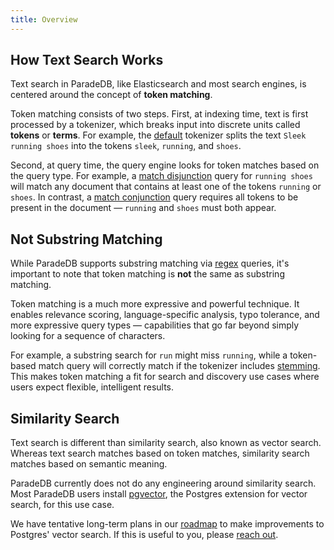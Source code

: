 ```yaml
---
title: Overview
---
```


## How Text Search Works

Text search in ParadeDB, like Elasticsearch and most search engines, is centered around the concept of **token matching**.

Token matching consists of two steps. First, at indexing time, text is first processed by a tokenizer, which breaks input into discrete units called **tokens** or
**terms**. For example, the [default](/documentation/indexing/) tokenizer splits the text `Sleek running shoes` into the tokens `sleek`, `running`, and `shoes`.

Second, at query time, the query engine looks for token matches based on the query type.
For example, a [match disjunction](/v2/full-text/match#match-disjunction) query for `running shoes` will match any document that contains at least one of the tokens `running` or `shoes`.
In contrast, a [match conjunction](/v2/full-text/match#match-conjunction) query requires all tokens to be present in the document — `running` and `shoes` must both appear.

## Not Substring Matching

While ParadeDB supports substring matching via [regex](/v2/query-builder/term/regex) queries, it's important to note that token matching is **not** the
same as substring matching.

Token matching is a much more expressive and powerful technique. It enables relevance scoring, language-specific analysis, typo tolerance, and more expressive query types — capabilities that go far beyond simply looking for a sequence of characters.

For example, a substring search for `run` might miss `running`, while a token-based match query will correctly match if the tokenizer includes [stemming](documentation/indexing/token_filters#stemmer). This makes token matching a fit for search and discovery use cases where users expect flexible, intelligent results.

## Similarity Search

Text search is different than similarity search, also known as vector search. Whereas text search matches based on token matches, similarity search
matches based on semantic meaning.

ParadeDB currently does not do any engineering around similarity search. Most ParadeDB users install [pgvector](https://github.com/pgvector/pgvector), the
Postgres extension for vector search, for this use case.

We have tentative long-term plans in our [roadmap](/welcome/roadmap#vector-search-improvements) to make improvements to Postgres' vector search.
If this is useful to you, please [reach out](mailto:support@paradedb.com).

